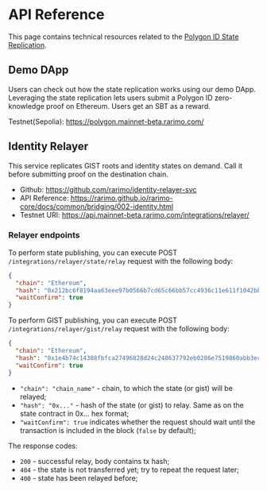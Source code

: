 ---
---

# API Reference

This page contains technical resources related to the [Polygon ID State Replication](/products/polygon-id-state-replication).

## Demo DApp

Users can check out how the state replication works using our demo DApp. Leveraging the state replication lets users submit a Polygon ID zero-knowledge proof on Ethereum. Users get an SBT as a reward.

Testnet(Sepolia): https://polygon.mainnet-beta.rarimo.com/

## Identity Relayer

This service replicates GIST roots and identity states on demand.
Call it before submitting proof on the destination chain.

- Github: https://github.com/rarimo/identity-relayer-svc
- API Reference: https://rarimo.github.io/rarimo-core/docs/common/bridging/002-identity.html
- Testnet URI: https://api.mainnet-beta.rarimo.com/integrations/relayer/

### Relayer endpoints

To perform state publishing, you can execute POST `/integrations/relayer/state/relay` request with the following body:

```json
{
  "chain": "Ethereum",
  "hash": "0x212bc6f8194aa63eee97b0566b7cd65c66bb57cc4936c11e611f1042bb0b7118",
  "waitConfirm": true
}
```

To perform GIST publishing, you can execute POST `/integrations/relayer/gist/relay` request with the following body:

```json
{
  "chain": "Ethereum",
  "hash": "0x1e4b74c14388fbfca27496828d24c248637792eb0286e7519860abb3ec01bc70",
  "waitConfirm": true
}
```

- `"chain": "chain_name"` - chain, to which the state (or gist) will be relayed;
- `"hash": "0x..."` - hash of the state (or gist) to relay. Same as on the state contract in 0x... hex format;
- `"waitConfirm": true` indicates whether the request should wait until the transaction is included in the block (`false` by default);

The response codes:

- `200` - successful relay, body contains tx hash;
- `404` - the state is not transferred yet; try to repeat the request later;
- `400` - state has been relayed before;
